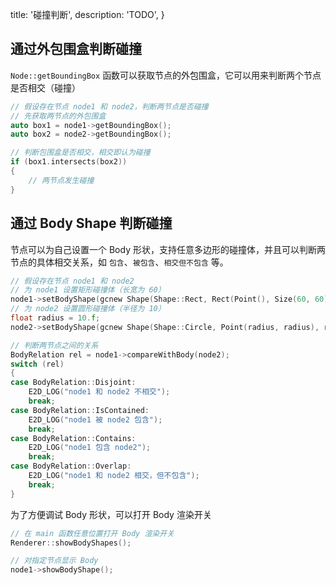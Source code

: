   title: '碰撞判断',
  description: 'TODO',
}

## 通过外包围盒判断碰撞

`Node::getBoundingBox` 函数可以获取节点的外包围盒，它可以用来判断两个节点是否相交（碰撞）

```cpp
// 假设存在节点 node1 和 node2，判断两节点是否碰撞
// 先获取两节点的外包围盒
auto box1 = node1->getBoundingBox();
auto box2 = node2->getBoundingBox();

// 判断包围盒是否相交，相交即认为碰撞
if (box1.intersects(box2))
{
    // 两节点发生碰撞
}
```

## 通过 Body Shape 判断碰撞

节点可以为自己设置一个 Body 形状，支持任意多边形的碰撞体，并且可以判断两节点的具体相交关系，如 `包含`、`被包含`、`相交但不包含` 等。

```cpp
// 假设存在节点 node1 和 node2
// 为 node1 设置矩形碰撞体（长宽为 60）
node1->setBodyShape(gcnew Shape(Shape::Rect, Rect(Point(), Size(60, 60))));
// 为 node2 设置圆形碰撞体（半径为 10）
float radius = 10.f;
node2->setBodyShape(gcnew Shape(Shape::Circle, Point(radius, radius), radius));

// 判断两节点之间的关系
BodyRelation rel = node1->compareWithBody(node2);
switch (rel)
{
case BodyRelation::Disjoint:
    E2D_LOG("node1 和 node2 不相交");
    break;
case BodyRelation::IsContained:
    E2D_LOG("node1 被 node2 包含");
    break;
case BodyRelation::Contains:
    E2D_LOG("node1 包含 node2");
    break;
case BodyRelation::Overlap:
    E2D_LOG("node1 和 node2 相交，但不包含");
    break;
}
```

为了方便调试 Body 形状，可以打开 Body 渲染开关

```cpp
// 在 main 函数任意位置打开 Body 渲染开关
Renderer::showBodyShapes();

// 对指定节点显示 Body
node1->showBodyShape();
```
